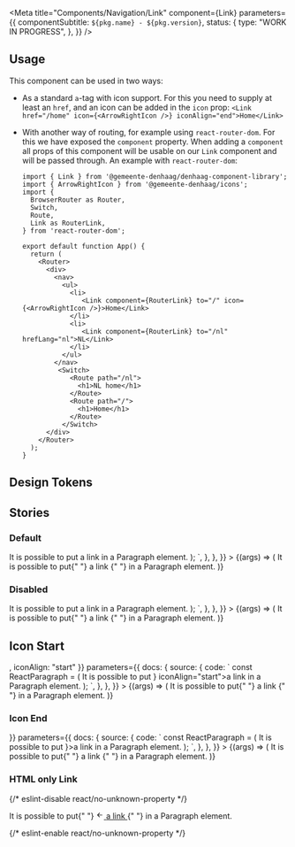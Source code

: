 

<Meta
  title="Components/Navigation/Link"
  component={Link}
  parameters={{
    componentSubtitle: `${pkg.name} - ${pkg.version}`,
    status: {
      type: "WORK IN PROGRESS",
    },
  }}
/>

<Description markdown={readme} />

## Usage

This component can be used in two ways:

- As a standard `a`-tag with icon support. For this you need to supply at least an `href`, and an icon can be added in the `icon` prop:
  `<Link href="/home" icon={<ArrowRightIcon />} iconAlign="end">Home</Link>`

- With another way of routing, for example using `react-router-dom`. For this we have exposed the `component` property. When adding a `component` all props of this component will be usable on our `Link` component and will be passed through.
  An example with `react-router-dom`:

  ```
  import { Link } from '@gemeente-denhaag/denhaag-component-library';
  import { ArrowRightIcon } from '@gemeente-denhaag/icons';
  import {
    BrowserRouter as Router,
    Switch,
    Route,
    Link as RouterLink,
  } from 'react-router-dom';

  export default function App() {
    return (
      <Router>
        <div>
          <nav>
            <ul>
              <li>
                 <Link component={RouterLink} to="/" icon={<ArrowRightIcon />}>Home</Link>
              </li>
              <li>
                 <Link component={RouterLink} to="/nl" hrefLang="nl">NL</Link>
              </li>
            </ul>
          </nav>
           <Switch>
              <Route path="/nl">
                <h1>NL home</h1>
              </Route>
              <Route path="/">
                <h1>Home</h1>
              </Route>
            </Switch>
        </div>
      </Router>
    );
  }
  ```

## Design Tokens

<DesignTokenDocBlock categoryName="Link" viewType="table" />

## Stories

### Default

<Canvas>
  <Story
    name="Default"
    args={{}}
    parameters={{
      docs: {
        source: {
          code: `
const ReactParagraph = (
  <Paragraph>
    It is possible to put <Link href="#">a link</Link> in a Paragraph element.
  </Paragraph>
);
    `,
        },
      },
    }}
  >
    {(args) => (
      <Paragraph>
        It is possible to put{" "}
        <Link href="#" {...args}>
          a link
        </Link>{" "}
        in a Paragraph element.
      </Paragraph>
    )}
  </Story>
</Canvas>

<ArgsTable of={Link} />

### Disabled

<Canvas>
  <Story
    name="Disabled"
    args={{ disabled: true }}
    parameters={{
      docs: {
        source: {
          code: `
const ReactParagraph = (
  <Paragraph>
    It is possible to put <Link href="#" disabled>a link</Link> in a Paragraph element.
  </Paragraph>
);
    `,
        },
      },
    }}
  >
    {(args) => (
      <Paragraph>
        It is possible to put{" "}
        <Link href="#" {...args}>
          a link
        </Link>{" "}
        in a Paragraph element.
      </Paragraph>
    )}
  </Story>
</Canvas>

## Icon Start

<Canvas>
  <Story
    name="Icon Start"
    args={{ icon: <ArrowLeftIcon />, iconAlign: "start" }}
    parameters={{
      docs: {
        source: {
          code: `
const ReactParagraph = (
  <Paragraph>
    It is possible to put <Link href="#" icon={<ArrowLeftIcon />} iconAlign="start">a link</Link> in a Paragraph element.
  </Paragraph>
);
    `,
        },
      },
    }}
  >
    {(args) => (
      <Paragraph>
        It is possible to put{" "}
        <Link href="#" {...args}>
          a link
        </Link>{" "}
        in a Paragraph element.
      </Paragraph>
    )}
  </Story>
</Canvas>

### Icon End

<Canvas>
  <Story
    name="Icon End"
    args={{ icon: <ArrowRightIcon /> }}
    parameters={{
      docs: {
        source: {
          code: `
const ReactParagraph = (
  <Paragraph>
    It is possible to put <Link href="#" icon={<ArrowRightIcon />}>a link</Link> in a Paragraph element.
  </Paragraph>
);
    `,
        },
      },
    }}
  >
    {(args) => (
      <Paragraph>
        It is possible to put{" "}
        <Link href="#" {...args}>
          a link
        </Link>{" "}
        in a Paragraph element.
      </Paragraph>
    )}
  </Story>
</Canvas>

### HTML only Link

<Canvas>
  <Story name="HTML only Link">
    {/* eslint-disable react/no-unknown-property */}
    <p class="utrecht-paragraph utrecht-paragraph--distanced">
      It is possible to put{" "}
      <a
        href="https://example.com/"
        class="denhaag-link denhaag-link--with-icon denhaag-link--with-icon-start"
        tabindex="0"
      >
        <span class="denhaag-link__icon">
          <svg
            width="1em"
            height="1em"
            viewBox="0 0 24 24"
            fill="none"
            xmlns="http://www.w3.org/2000/svg"
            class="MuiSvgIcon-root"
            focusable="false"
            aria-hidden="true"
            shape-rendering="auto"
          >
            <path
              d="M11.707 18.707a1 1 0 01-1.414 0l-6-6a1 1 0 010-1.414l6-6a1 1 0 111.414 1.414L7.414 11H19a1 1 0 110 2H7.414l4.293 4.293a1 1 0 010 1.414z"
              fill="currentColor"
            ></path>
          </svg>
        </span>
        a link
      </a>{" "}
      in a Paragraph element.
    </p>
    {/* eslint-enable react/no-unknown-property */}
  </Story>
</Canvas>
